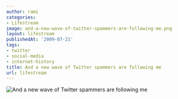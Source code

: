 ```yaml
---
author: rami
categories:
- Lifestream
image: and-a-new-wave-of-twitter-spammers-are-following-me.png
layout: lifestream
publishedAt: '2009-07-21'
tags:
- twitter
- social-media
- internet-history
title: And a new wave of Twitter spammers are following me
url: lifestream
---
```


![And a new wave of Twitter spammers are following me](/assets/images/content/lifestream/and-a-new-wave-of-twitter-spammers-are-following-me.png)